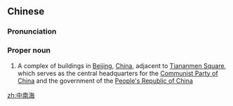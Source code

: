 ==Chinese==
{{zh-forms}}

===Pronunciation===
{{zh-pron
|m=Zhōngnánhǎi
|c=zung1 naam4 hoi2
|mn=Tiong-lâm-hái
|cat=pn
}}

===Proper noun===
{{zh-proper noun}}

# A complex of buildings in [[Beijing]], [[China]], adjacent to [[Tiananmen Square]], which serves as the central headquarters for the [[Communist Party of China]] and the government of the [[People's Republic of China]]

{{wikipedia|Zhongnanhai}}

[[zh:中南海]]
